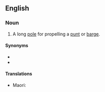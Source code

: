 ==English==
{{wikipedia}}

===Noun===
{{en-noun}}

# A long [[pole#Noun|pole]] for propelling a [[punt#Noun|punt]] or [[barge#Noun|barge]].

====Synonyms====
* {{l|en|barge pole}}
* {{l|en|quant}}

====Translations====
{{trans-top|A pole for propelling a punt or other boat}}
* Maori: {{t|mi|panoho}}
{{trans-mid}}
{{trans-bottom}}